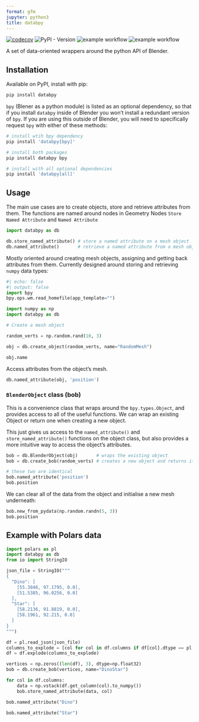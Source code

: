 ```yaml
---
format: gfm
jupyter: python3
title: databpy
---
```


[![codecov](https://codecov.io/gh/BradyAJohnston/databpy/graph/badge.svg?token=KFuu67hzAz)](https://codecov.io/gh/BradyAJohnston/databpy)
![PyPI - Version](https://img.shields.io/pypi/v/databpy)
![example workflow](https://github.com/bradyajohnston/databpy/actions/workflows/tests.yml/badge.svg)
![example workflow](https://github.com/bradyajohnston/databpy/actions/workflows/ci-cd.yml/badge.svg)

A set of data-oriented wrappers around the python API of Blender.

## Installation
Available on PyPI, install with pip:

```bash
pip install databpy
```

::: {.callout-caution}

`bpy` (Blener as a python module) is listed as an optional dependency, so that if you install `databpy` inside of Blender you won't install a redundant version of `bpy`. If you are using this outside of Blender, you will need to specifically request `bpy` with either of these methods:
```bash
# install wtih bpy dependency
pip install 'databpy[bpy]'

# install both packages
pip install databpy bpy

# install with all optional dependencies
pip install 'databpy[all]'
```
:::

## Usage

The main use cases are to create objects, store and retrieve attributes from them. The functions are named around nodes in Geometry Nodes `Store Named Attribute` and `Named Attribute`

```python
import databpy as db

db.store_named_attribute() # store a named attribute on a mesh object
db.named_attribute()       # retrieve a named attribute from a mesh object
```

Mostly oriented around creating mesh objects, assigning and getting back attributes from them. Currently designed around storing and retrieving `numpy` data types:

```python
#| echo: false
#| output: false
import bpy
bpy.ops.wm.read_homefile(app_template="")
```


```python
import numpy as np
import databpy as db

# Create a mesh object

random_verts = np.random.rand(10, 3)

obj = db.create_object(random_verts, name="RandomMesh")

obj.name
```

Access attributes from the object's mesh.
```python

db.named_attribute(obj, 'position')

```


### `BlenderObject` class (bob)

This is a convenience class that wraps around the `bpy.types.Object`, and provides access to all of the useful functions. We can wrap an existing Object or return one when creating a new object.

This just gives us access to the `named_attribute()` and `store_named_attribute()` functions on the object class, but also provides a more intuitive way to access the object's attributes.

```python
bob = db.BlenderObject(obj)       # wraps the existing object 
bob = db.create_bob(random_verts) # creates a new object and returns it already wrapped

# these two are identical
bob.named_attribute('position')
bob.position
```

We can clear all of the data from the object and initialise a new mesh underneath:

```python
bob.new_from_pydata(np.random.randn(5, 3))
bob.position
```

## Example with Polars data

```python
import polars as pl
import databpy as db
from io import StringIO

json_file = StringIO("""
{
  "Dino": [
    [55.3846, 97.1795, 0.0],
    [51.5385, 96.0256, 0.0]
  ],
  "Star": [
    [58.2136, 91.8819, 0.0],
    [58.1961, 92.215, 0.0]
  ]
}
""")

df = pl.read_json(json_file)
columns_to_explode = [col for col in df.columns if df[col].dtype == pl.List(pl.List)]
df = df.explode(columns_to_explode)

vertices = np.zeros((len(df), 3), dtype=np.float32)
bob = db.create_bob(vertices, name="DinoStar")

for col in df.columns:
    data = np.vstack(df.get_column(col).to_numpy())
    bob.store_named_attribute(data, col)

bob.named_attribute("Dino")
```


```python
bob.named_attribute("Star")
```
